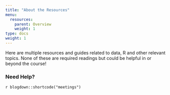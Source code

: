 ```yaml
---
title: "About the Resources"
menu:
  resources:
    parent: Overview
    weight: 1
type: docs
weight: 1
---
```


Here are multiple resources and guides related to data, R and other relevant topics. None of these are required readings but could be helpful in or beyond the course!

### Need Help?

`r blogdown::shortcode("meetings")`
